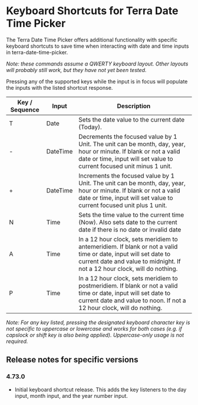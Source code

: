 
<Badge />

# Keyboard Shortcuts for Terra Date Time Picker

The Terra Date Time Picker offers additional functionality with specific keyboard shortcuts to save time when interacting with date and time inputs in terra-date-time-picker.

_Note: these commands assume a QWERTY keyboard layout. Other layouts will probably still work, but they have not yet been tested._

Pressing any of the supported keys while the input is in focus will populate the inputs with the listed shortcut response.

| Key / Sequence | Input | Description                                                                                                                                                                                  |
|----------------|-------|----------------------------------------------------------------------------------------------------------------------------------------------------------------------------------------------|
| T              | Date  | Sets the date value to the current date (Today).                                                                                                                                             |
| -              | DateTime  | Decrements the focused value by 1 Unit. The unit can be month, day, year, hour or minute. If blank or not a valid date or time, input will set value to current focused unit minus 1 unit.                                                                           |
| +              | DateTime  | Increments  the focused value by 1 Unit. The unit can be month, day, year, hour or minute. If blank or not a valid date or time, input will set value to current focused unit plus 1 unit.                                                                            |
| N              | Time  | Sets the time value to the current time (Now). Also sets date to the current date if there is no date or invalid date                                                                        |
| A              | Time  | In a 12 hour clock, sets meridiem to antemeridiem. If blank or not a valid time or date, input will set date to current date and value to midnight. If not a 12 hour clock, will do nothing. |
| P              | Time  | In a 12 hour clock, sets meridiem to postmeridiem. If blank or not a valid time or date, input will set date to current date and value to noon. If not a 12 hour clock, will do nothing.     |


_Note: For any key listed, pressing the designated keyboard character key is not specific to uppercase or lowercase and works for both cases (e.g. if capslock or shift key is also being applied). Uppercase-only usage is not required._

## Release notes for specific versions

### 4.73.0
* Initial keyboard shortcut release. This adds the key listeners to the day input, month input, and the year number input.
